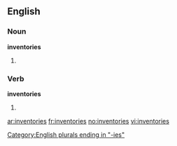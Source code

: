 ==English==

===Noun===
'''inventories'''

# {{plural of|[[inventory]]}}

[[Category:English plurals ending in "-ies"]]

===Verb===
'''inventories'''

# {{third-person singular of|[[inventory]]}}

[[ar:inventories]]
[[fr:inventories]]
[[no:inventories]]
[[vi:inventories]]